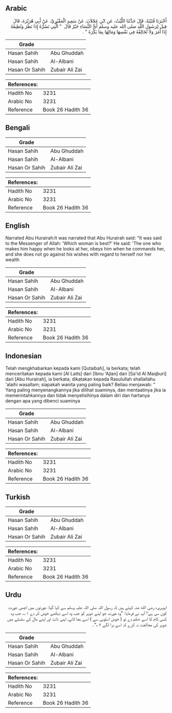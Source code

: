 ## Arabic


<div dir="rtl" lang="ar" style={{fontSize:'larger',backgroundColor:'#f8f9fa',padding:20}}>
أَخْبَرَنَا قُتَيْبَةُ، قَالَ حَدَّثَنَا اللَّيْثُ، عَنِ ابْنِ عَجْلاَنَ، عَنْ سَعِيدٍ الْمَقْبُرِيِّ، عَنْ أَبِي هُرَيْرَةَ، قَالَ قِيلَ لِرَسُولِ اللَّهِ صلى الله عليه وسلم أَىُّ النِّسَاءِ خَيْرٌ قَالَ ‏ "‏ الَّتِي تَسُرُّهُ إِذَا نَظَرَ وَتُطِيعُهُ إِذَا أَمَرَ وَلاَ تُخَالِفُهُ فِي نَفْسِهَا وَمَالِهَا بِمَا يَكْرَهُ ‏"‏ ‏.‏
</div>
<div style={{backgroundColor:'#f8f9fa',padding:20, marginBottom: 10}}><table> <thead> <tr> <th>Grade</th> <th></th> </tr> </thead> <tbody> <tr><td>Hasan Sahih</td><td>Abu Ghuddah</td></tr><tr><td>Hasan Sahih</td><td>Al-Albani</td></tr><tr><td>Hasan Or Sahih</td><td>Zubair Ali Zai</td></tr></tbody></table><table> <thead> <tr> <th>References:</th> <th></th> </tr> </thead> <tbody><tr><td>Hadith No</td><td>3231</td></tr><tr><td>Arabic No</td><td>3231</td></tr><tr><td>Reference</td><td>Book 26 Hadith 36</td></tr></tbody></table></div>

## Bengali


<div dir="ltr" lang="bn" style={{fontSize:'larger',backgroundColor:'#f8f9fa',padding:20}}>

</div>
<div style={{backgroundColor:'#f8f9fa',padding:20, marginBottom: 10}}><table> <thead> <tr> <th>Grade</th> <th></th> </tr> </thead> <tbody> <tr><td>Hasan Sahih</td><td>Abu Ghuddah</td></tr><tr><td>Hasan Sahih</td><td>Al-Albani</td></tr><tr><td>Hasan Or Sahih</td><td>Zubair Ali Zai</td></tr></tbody></table><table> <thead> <tr> <th>References:</th> <th></th> </tr> </thead> <tbody><tr><td>Hadith No</td><td>3231</td></tr><tr><td>Arabic No</td><td>3231</td></tr><tr><td>Reference</td><td>Book 26 Hadith 36</td></tr></tbody></table></div>

## English


<div dir="ltr" lang="en" style={{fontSize:'larger',backgroundColor:'#f8f9fa',padding:20}}>
Narrated Abu Hurairah:It was narrated that Abu Hurairah said: "It was said to the Messenger of Allah: 'Which woman is best?' He said: 'The one who makes him happy when he looks at her, obeys him when he commands her, and she does not go against his wishes with regard to herself nor her wealth
</div>
<div style={{backgroundColor:'#f8f9fa',padding:20, marginBottom: 10}}><table> <thead> <tr> <th>Grade</th> <th></th> </tr> </thead> <tbody> <tr><td>Hasan Sahih</td><td>Abu Ghuddah</td></tr><tr><td>Hasan Sahih</td><td>Al-Albani</td></tr><tr><td>Hasan Or Sahih</td><td>Zubair Ali Zai</td></tr></tbody></table><table> <thead> <tr> <th>References:</th> <th></th> </tr> </thead> <tbody><tr><td>Hadith No</td><td>3231</td></tr><tr><td>Arabic No</td><td>3231</td></tr><tr><td>Reference</td><td>Book 26 Hadith 36</td></tr></tbody></table></div>

## Indonesian


<div dir="ltr" lang="id" style={{fontSize:'larger',backgroundColor:'#f8f9fa',padding:20}}>
Telah mengkhabarkan kepada kami [Qutaibah], ia berkata; telah menceritakan kepada kami [Al Laits] dari [Ibnu 'Ajlan] dari [Sa'id Al Maqburi] dari [Abu Hurairah], ia berkata; dikatakan kepada Rasulullah shallallahu 'alaihi wasallam; siapakah wanita yang paling baik? Beliau menjawab: " Yang paling menyenangkannya jika dilihat suaminya, dan mentaatinya jika ia memerintahkannya dan tidak menyelisihinya dalam diri dan hartanya dengan apa yang dibenci suaminya
</div>
<div style={{backgroundColor:'#f8f9fa',padding:20, marginBottom: 10}}><table> <thead> <tr> <th>Grade</th> <th></th> </tr> </thead> <tbody> <tr><td>Hasan Sahih</td><td>Abu Ghuddah</td></tr><tr><td>Hasan Sahih</td><td>Al-Albani</td></tr><tr><td>Hasan Or Sahih</td><td>Zubair Ali Zai</td></tr></tbody></table><table> <thead> <tr> <th>References:</th> <th></th> </tr> </thead> <tbody><tr><td>Hadith No</td><td>3231</td></tr><tr><td>Arabic No</td><td>3231</td></tr><tr><td>Reference</td><td>Book 26 Hadith 36</td></tr></tbody></table></div>

## Turkish


<div dir="ltr" lang="tr" style={{fontSize:'larger',backgroundColor:'#f8f9fa',padding:20}}>

</div>
<div style={{backgroundColor:'#f8f9fa',padding:20, marginBottom: 10}}><table> <thead> <tr> <th>Grade</th> <th></th> </tr> </thead> <tbody> <tr><td>Hasan Sahih</td><td>Abu Ghuddah</td></tr><tr><td>Hasan Sahih</td><td>Al-Albani</td></tr><tr><td>Hasan Or Sahih</td><td>Zubair Ali Zai</td></tr></tbody></table><table> <thead> <tr> <th>References:</th> <th></th> </tr> </thead> <tbody><tr><td>Hadith No</td><td>3231</td></tr><tr><td>Arabic No</td><td>3231</td></tr><tr><td>Reference</td><td>Book 26 Hadith 36</td></tr></tbody></table></div>

## Urdu


<div dir="rtl" lang="ur" style={{fontSize:'larger',backgroundColor:'#f8f9fa',padding:20}}>
ابوہریرہ رضی الله عنہ کہتے ہیں کہ رسول اللہ صلی اللہ علیہ وسلم سے کہا گیا: عورتوں میں اچھی عورت کون سی ہے؟ آپ نے فرمایا: ”وہ عورت جو اپنے شوہر کو جب وہ اسے دیکھے خوش کر دے ۱؎، جب وہ کسی کام کا اسے حکم دے تو ( خوش اسلوبی سے ) اسے بجا لائے، اپنی ذات اور اپنے مال کے سلسلے میں شوہر کی مخالفت نہ کرے کہ اسے برا لگے ۲؎“۔
</div>
<div style={{backgroundColor:'#f8f9fa',padding:20, marginBottom: 10}}><table> <thead> <tr> <th>Grade</th> <th></th> </tr> </thead> <tbody> <tr><td>Hasan Sahih</td><td>Abu Ghuddah</td></tr><tr><td>Hasan Sahih</td><td>Al-Albani</td></tr><tr><td>Hasan Or Sahih</td><td>Zubair Ali Zai</td></tr></tbody></table><table> <thead> <tr> <th>References:</th> <th></th> </tr> </thead> <tbody><tr><td>Hadith No</td><td>3231</td></tr><tr><td>Arabic No</td><td>3231</td></tr><tr><td>Reference</td><td>Book 26 Hadith 36</td></tr></tbody></table></div>